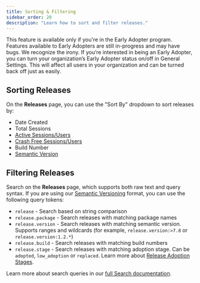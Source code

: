 ```yaml
---
title: Sorting & Filtering
sidebar_order: 20
description: "Learn how to sort and filter releases."
---
```


<Note>

This feature is available only if you're in the Early Adopter program. Features available to Early Adopters are still in-progress and may have bugs. We recognize the irony. If you’re interested in being an Early Adopter, you can turn your organization’s Early Adopter status on/off in General Settings. This will affect all users in your organization and can be turned back off just as easily.

</Note>

## Sorting Releases

On the **Releases** page, you can use the "Sort By" dropdown to sort releases by:
- Date Created
- Total Sessions
- [Active Sessions/Users](/product/releases/health/#active-sessionsusers)
- [Crash Free Sessions/Users](/product/releases/health/#crash-free-sessionsusers)
- Build Number
- [Semantic Version](/platform-redirect/?next=/configuration/releases/%23bind-the-version)

## Filtering Releases

Search on the **Releases** page, which supports both raw text and query syntax. If you are using our [Semantic Versioning](/platform-redirect/?next=/configuration/releases/%23bind-the-version) format, you can use the following query tokens:

- `release` - Search based on string comparison
- `release.package` - Search releases with matching package names
- `release.version` - Search releases with matching semantic version. Supports ranges and wildcards (for example, `release.version:>7.8` or `release.version:1.2.*`)
- `release.build` - Search releases with matching build numbers
- `release.stage` - Search releases with matching adoption stage. Can be `adopted`, `low_adoption` or `replaced`. Learn more about [Release Adoption Stages](/product/releases/health/#adoption-stages).

Learn more about search queries in our [full Search documentation](/product/sentry-basics/search/).
